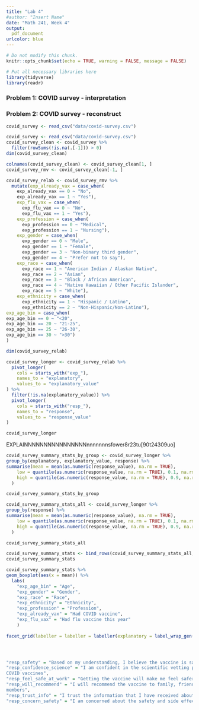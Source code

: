 ```yaml
---
title: "Lab 4"
#author: "Insert Name"
date: "Math 241, Week 4"
output:
  pdf_document
urlcolor: blue
---
```

```r
# Do not modify this chunk.
knitr::opts_chunk$set(echo = TRUE, warning = FALSE, message = FALSE)
```

```r
# Put all necessary libraries here
library(tidyverse)
library(readr)
```

### Problem 1: COVID survey - interpretation


### Problem 2: COVID survey - reconstruct

```r
covid_survey <- read_csv("data/covid-survey.csv")
```

```r
covid_survey <- read_csv("data/covid-survey.csv")
covid_survey_clean <- covid_survey %>%
  filter(rowSums(!is.na(.[-1])) > 0)
dim(covid_survey_clean)
```

```r
colnames(covid_survey_clean) <- covid_survey_clean[1, ]
covid_survey_rmv <- covid_survey_clean[-1, ]
```

```r
covid_survey_relab <- covid_survey_rmv %>%
  mutate(exp_already_vax = case_when(
    exp_already_vax == 0 ~ "No",
    exp_already_vax == 1 ~ "Yes"),
    exp_flu_vax = case_when(
      exp_flu_vax == 0 ~ "No",
      exp_flu_vax == 1 ~ "Yes"),
    exp_profession = case_when(
      exp_profession == 0 ~ "Medical",
      exp_profession == 1 ~ "Nursing"),
    exp_gender = case_when(
      exp_gender == 0 ~ "Male",
      exp_gender == 1 ~ "Female",
      exp_gender == 3 ~ "Non-binary third gender",
      exp_gender == 4 ~ "Prefer not to say"),
    exp_race = case_when(
      exp_race == 1 ~ "American Indian / Alaskan Native",
      exp_race == 2 ~ "Asian",
      exp_race == 3 ~ "Black / African American",
      exp_race == 4 ~ "Native Hawaiian / Other Pacific Islander",
      exp_race == 5 ~ "White"),
    exp_ethnicity = case_when(
      exp_ethnicity == 1 ~ "Hispanic / Latino",
      exp_ethnicity == 2 ~ "Non-Hispanic/Non-Latino"),
exp_age_bin = case_when(
exp_age_bin == 0 ~ "<20",
exp_age_bin == 20 ~ "21-25",
exp_age_bin == 25 ~ "26-30",
exp_age_bin == 30 ~ ">30")
)

dim(covid_survey_relab)
```

```r
covid_survey_longer <- covid_survey_relab %>% 
  pivot_longer(
    cols = starts_with("exp_"), 
    names_to = "explanatory", 
    values_to = "explanatory_value"
) %>% 
  filter(!is.na(explanatory_value)) %>% 
  pivot_longer(
    cols = starts_with("resp_"), 
    names_to = "response", 
    values_to = "response_value"
)

covid_survey_longer
```

EXPLAINNNNNNNNNNNNNNNNnnnnnnnsfower8r23tu[90t24309uo]

```r
covid_survey_summary_stats_by_group <- covid_survey_longer %>%
group_by(explanatory, explanatory_value, response) %>%
summarise(mean = mean(as.numeric(response_value), na.rm = TRUE),
    low = quantile(as.numeric(response_value, na.rm = TRUE), 0.1, na.rm = TRUE),
    high = quantile(as.numeric(response_value, na.rm = TRUE), 0.9, na.rm = TRUE)
  )

covid_survey_summary_stats_by_group
```
```r
covid_survey_summary_stats_all <- covid_survey_longer %>%
group_by(response) %>%
summarise(mean = mean(as.numeric(response_value), na.rm = TRUE),
    low = quantile(as.numeric(response_value, na.rm = TRUE), 0.1, na.rm = TRUE),
    high = quantile(as.numeric(response_value, na.rm = TRUE), 0.9, na.rm = TRUE)
  )

covid_survey_summary_stats_all
```

```r
covid_survey_summary_stats <- bind_rows(covid_survey_summary_stats_all,covid_survey_summary_stats_by_group)
covid_survey_summary_stats
```

```r
covid_survey_summary_stats %>%
geom_boxplot(aes(x = mean)) %>% 
  labs(
    "exp_age_bin" = "Age",
    "exp_gender" = "Gender",
    "exp_race" = "Race",
    "exp_ethnicity" = "Ethnicity",
    "exp_profession" = "Profession",
    "exp_already_vax" = "Had COVID vaccine",
    "exp_flu_vax" = "Had flu vaccine this year"
    )
  
facet_grid(labeller = labeller = labeller(explanatory = label_wrap_gen(15)))




"resp_safety" = "Based on my understanding, I believe the vaccine is safe",
"resp_confidence_science" = "I am confident in the scientific vetting process for the new
COVID vaccines",
"resp_feel_safe_at_work" = "Getting the vaccine will make me feel safer at work",
"resp_will_recommend" = "I will recommend the vaccine to family, friends, and community
members",
"resp_trust_info" = "I trust the information that I have received about the vaccines",
"resp_concern_safety" = "I am concerned about the safety and side effects of the vaccine"


```


